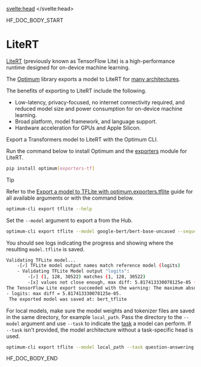 <script lang="ts">
let fw: "pt" | "tf" = "pt";
onMount(() => {
    const urlParams = new URLSearchParams(window.location.search);
    fw = urlParams.get("fw") || "pt";
});
</script>
<svelte:head>
  <meta name="hf:doc:metadata" content={metadata} >
</svelte:head>

<!--HF DOCBUILD BODY START-->

HF_DOC_BODY_START

<!--Copyright 2023 The HuggingFace Team. All rights reserved.

Licensed under the Apache License, Version 2.0 (the "License"); you may not use this file except in compliance with
the License. You may obtain a copy of the License at

http://www.apache.org/licenses/LICENSE-2.0

Unless required by applicable law or agreed to in writing, software distributed under the License is distributed on
an "AS IS" BASIS, WITHOUT WARRANTIES OR CONDITIONS OF ANY KIND, either express or implied. See the License for the
specific language governing permissions and limitations under the License.

⚠️ Note that this file is in Markdown but contain specific syntax for our doc-builder (similar to MDX) that may not be
rendered properly in your Markdown viewer.

-->

# LiteRT

[LiteRT](https://ai.google.dev/edge/litert) (previously known as TensorFlow Lite) is a high-performance runtime designed for on-device machine learning.

The [Optimum](https://huggingface.co/docs/optimum/index) library exports a model to LiteRT for [many architectures](https://huggingface.co/docs/optimum/exporters/onnx/overview).

The benefits of exporting to LiteRT include the following.

- Low-latency, privacy-focused, no internet connectivity required, and reduced model size and power consumption for on-device machine learning.
- Broad platform, model framework, and language support.
- Hardware acceleration for GPUs and Apple Silicon.

Export a Transformers model to LiteRT with the Optimum CLI.

Run the command below to install Optimum and the [exporters](https://huggingface.co/docs/optimum/exporters/overview) module for LiteRT.

```bash
pip install optimum[exporters-tf]
```

> [!TIP]
> Refer to the [Export a model to TFLite with optimum.exporters.tflite](https://huggingface.co/docs/optimum/main/en/exporters/tflite/usage_guides/export_a_model) guide for all available arguments or with the command below.
> ```bash
> optimum-cli export tflite --help
> ```

Set the `--model` argument to export a from the Hub.

```bash
optimum-cli export tflite --model google-bert/bert-base-uncased --sequence_length 128 bert_tflite/
```

You should see logs indicating the progress and showing where the resulting `model.tflite` is saved.

```bash
Validating TFLite model...
	-[✓] TFLite model output names match reference model (logits)
	- Validating TFLite Model output "logits":
		-[✓] (1, 128, 30522) matches (1, 128, 30522)
		-[x] values not close enough, max diff: 5.817413330078125e-05 (atol: 1e-05)
The TensorFlow Lite export succeeded with the warning: The maximum absolute difference between the output of the reference model and the TFLite exported model is not within the set tolerance 1e-05:
- logits: max diff = 5.817413330078125e-05.
 The exported model was saved at: bert_tflite
 ```

For local models, make sure the model weights and tokenizer files are saved in the same directory, for example `local_path`. Pass the directory to the `--model` argument and use `--task` to indicate the [task](https://huggingface.co/docs/optimum/exporters/task_manager) a model can perform. If `--task` isn't provided, the model architecture without a task-specific head is used.

```bash
optimum-cli export tflite --model local_path --task question-answering google-bert/bert-base-uncased --sequence_length 128 bert_tflite/
```


<!--HF DOCBUILD BODY END-->

HF_DOC_BODY_END


